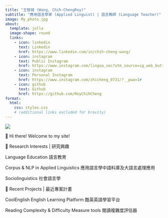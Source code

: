 ```yaml
---
title: "王智城 (Wang, Chih-ChengRoy)"
subtitle: "應用語言學家 (Applied Linguist) | 語言教師 (Language Teacher)"
image: My_photo.jpg
about:
  template: jolla
  image-shape: round
  links:
    - icon: linkedin
      text: Linkedin
      href: https://www.linkedin.com/in/chih-cheng-wang/
    - icon: instagram
      text: Public Instagram
      href: https://www.instagram.com/lingua_soc?utm_source=ig_web_button_share_sheet&igsh=ZDNlZDc0MzIxNw==
    - icon: instagram
      text: Personal Instagram
      href: https://www.instagram.com/zhicheng_0731/?__pwa=1#
    - icon: github
      text: Github
      href: https://github.com/RoyChihCheng
format:
  html:
    css: styles.css
    # (additional links excluded for brevity)
---
```


::: slideshow-container
<img src="Pic_1.jpg" class="slide" style="display: block;"/> <img src="Pic_2.jpg" class="slide" style="display: none;"/> <img src="Pic_3.jpg" class="slide" style="display: none;"/> <img src="Pic_4.jpg" class="slide" style="display: none;"/> <img src="Pic_5.jpg" class="slide" style="display: none;"/>
:::

::: animated-heading
👋 Hi there! Welcome to my site!
:::

```{=html}
<script>
  let slideIndex = 0;
  const slides = document.getElementsByClassName("slide");

  function showSlides() {
    for (let i = 0; i < slides.length; i++) {
      slides[i].style.display = "none";
    }
    slideIndex++;
    if (slideIndex > slides.length) { slideIndex = 1; }
    slides[slideIndex - 1].style.display = "block";
    setTimeout(showSlides, 3000); // Change image every 3 seconds
  }

  window.onload = showSlides;
</script>
```

::: section-title
🧠 Research Interests | 研究興趣
:::

Language Education 語言教育

Corpus & NLP in Applied Linguistics 應用語言學中語料庫及大語言處理應用

Sociolinguistics 社會語言學

::: section-title
📘 Recent Projects | 最近專案計畫
:::

CoolEnglish English Learning Platform 酷英英語學習平台

Reading Complexity & Difficulty Measure tools 閱讀複雜度評估器
